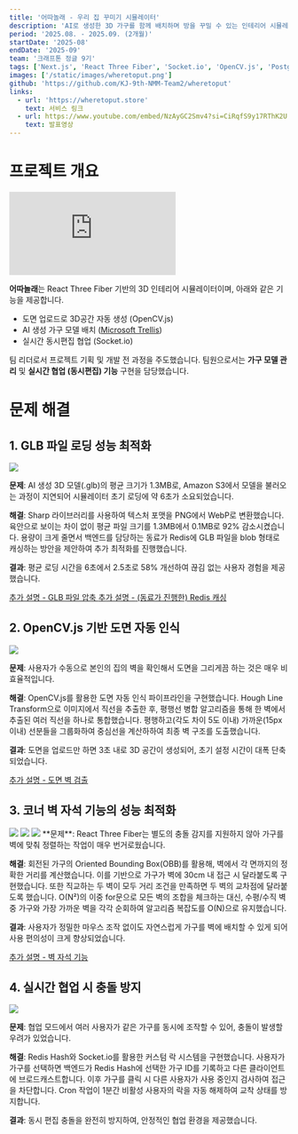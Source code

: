 ```yaml
---
title: '어따놀래 - 우리 집 꾸미기 시뮬레이터'
description: 'AI로 생성한 3D 가구를 함께 배치하며 방을 꾸밀 수 있는 인테리어 시뮬레이터'
period: '2025.08. - 2025.09. (2개월)'
startDate: '2025-08'
endDate: '2025-09'
team: '크래프톤 정글 9기'
tags: ['Next.js', 'React Three Fiber', 'Socket.io', 'OpenCV.js', 'PostgreSQL', 'Redis']
images: ['/static/images/wheretoput.png']
github: 'https://github.com/KJ-9th-NMM-Team2/wheretoput'
links:
  - url: 'https://wheretoput.store'
    text: 서비스 링크
  - url: https://www.youtube.com/embed/NzAyGC2Smv4?si=CiRqfS9y17RThK2U
    text: 발표영상
---
```


# 프로젝트 개요

<div className="mx-auto w-full max-w-[800px]" style={{ aspectRatio: '16 / 9' }}>
  <iframe
    className="h-full w-full"
    src="https://www.youtube.com/embed/NzAyGC2Smv4?si=CiRqfS9y17RThK2U"
    title="어따놀래 발표"
    frameBorder="0"
    allow="accelerometer; autoplay; clipboard-write; encrypted-media; gyroscope; picture-in-picture; web-share"
    referrerPolicy="strict-origin-when-cross-origin"
    allowFullScreen={true}
  ></iframe>
</div>

**어따놀래**는 React Three Fiber 기반의 3D 인테리어 시뮬레이터이며, 아래와 같은 기능을 제공합니다.

- 도면 업로드로 3D공간 자동 생성 (OpenCV.js)
- AI 생성 가구 모델 배치 ([Microsoft Trellis](https://replicate.com/firtoz/trellis))
- 실시간 동시편집 협업 (Socket.io)

팀 리더로서 프로젝트 기획 및 개발 전 과정을 주도했습니다. 팀원으로서는 **가구 모델 관리** 및 **실시간 협업 (동시편집) 기능** 구현을 담당했습니다.

# 문제 해결

## 1. GLB 파일 로딩 성능 최적화

<img className="mx-auto w-full max-w-2xl" src="/static/images/wheretoput/wheretoput-1.png" />

**문제**: AI 생성 3D 모델(.glb)의 평균 크기가 1.3MB로, Amazon S3에서 모델을 불러오는 과정이 지연되어 시뮬레이터 초기 로딩에 약 6초가 소요되었습니다.

**해결**: Sharp 라이브러리를 사용하여 텍스처 포맷을 PNG에서 WebP로 변환했습니다. 육안으로 보이는 차이 없이 평균 파일 크기를 1.3MB에서 0.1MB로 92% 감소시켰습니다. 용량이 크게 줄면서 백엔드를 담당하는 동료가 Redis에 GLB 파일을 blob 형태로 캐싱하는 방안을 제안하여 추가 최적화를 진행했습니다.

**결과**: 평균 로딩 시간을 6초에서 2.5초로 58% 개선하여 끊김 없는 사용자 경험을 제공했습니다.

<span className="flex flex-col gap-0 md:flex-row md:gap-4">
  <a href="https://github.com/KJ-9th-NMM-Team2/wheretoput/wiki/%EA%B8%B0%EC%88%A0%EC%A0%81-%EC%B1%8C%EB%A6%B0%EC%A7%80-%233-%E2%80%90-GLB-%ED%8C%8C%EC%9D%BC-%EC%95%95%EC%B6%95">
    추가 설명 - GLB 파일 압축
  </a>
  <a href="https://github.com/KJ-9th-NMM-Team2/wheretoput/wiki/%EA%B8%B0%EC%88%A0%EC%A0%81-%EC%B1%8C%EB%A6%B0%EC%A7%80-%232-%E2%80%90-%EC%B4%88%EA%B8%B0-%EB%A1%9C%EB%94%A9-%EC%86%8D%EB%8F%84-%EA%B0%9C%EC%84%A0">
    추가 설명 - (동료가 진행한) Redis 캐싱
  </a>
</span>

## 2. OpenCV.js 기반 도면 자동 인식

<img className="mx-auto w-full max-w-3xl" src="/static/images/wheretoput/wheretoput-2.png" />

**문제**: 사용자가 수동으로 본인의 집의 벽을 확인해서 도면을 그리게끔 하는 것은 매우 비효율적입니다.

**해결**: OpenCV.js를 활용한 도면 자동 인식 파이프라인을 구현했습니다. Hough Line Transform으로 이미지에서 직선을 추출한 후, 평행선 병합 알고리즘을 통해 한 벽에서 추출된 여러 직선을 하나로 통합했습니다. 평행하고(각도 차이 5도 이내) 가까운(15px 이내) 선분들을 그룹화하여 중심선을 계산하하여 최종 벽 구조를 도출했습니다.

**결과**: 도면을 업로드만 하면 3초 내로 3D 공간이 생성되어, 초기 설정 시간이 대폭 단축되었습니다.

<a href="https://github.com/KJ-9th-NMM-Team2/wheretoput/wiki/%EA%B8%B0%EC%88%A0%EC%A0%81-%EC%B1%8C%EB%A6%B0%EC%A7%80-%237-%E2%80%90-%EB%8F%84%EB%A9%B4-%EB%B2%BD-%EA%B2%80%EC%B6%9C">
  추가 설명 - 도면 벽 검출
</a>

## 3. 코너 벽 자석 기능의 성능 최적화

<span className="flex flex-col space-y-0 md:flex-row">
  <img className="mx-auto !my-0 w-full max-w-sm" src="/static/images/wheretoput/wheretoput-3.png" />
  <img className="mx-auto !my-0 w-full max-w-sm" src="/static/images/wheretoput/wheretoput-5.png" />
  <img className="mx-auto !my-0 w-full max-w-sm" src="/static/images/wheretoput/wheretoput-4.png" />
</span>
**문제**: React Three Fiber는 별도의 충돌 감지를 지원하지 않아 가구를 벽에 맞춰 정렬하는 작업이 매우
번거로웠습니다.

**해결**: 회전된 가구의 Oriented Bounding Box(OBB)를 활용해, 벽에서 각 면까지의 정확한 거리를 계산했습니다. 이를 기반으로 가구가 벽에 30cm 내 접근 시 달라붙도록 구현했습니다. 또한 직교하는 두 벽이 모두 거리 조건을 만족하면 두 벽의 교차점에 달라붙도록 했습니다. O(N²)의 이중 for문으로 모든 벽의 조합을 체크하는 대신, 수평/수직 벽 중 가구와 가장 가까운 벽을 각각 순회하여 알고리즘 복잡도를 O(N)으로 유지했습니다.

**결과**: 사용자가 정밀한 마우스 조작 없이도 자연스럽게 가구를 벽에 배치할 수 있게 되어 사용 편의성이 크게 향상되었습니다.

<a href="https://github.com/KJ-9th-NMM-Team2/wheretoput/wiki/%EA%B8%B0%EC%88%A0%EC%A0%81-%EC%B1%8C%EB%A6%B0%EC%A7%80-%234-%E2%80%90-%EB%B2%BD-%EC%9E%90%EC%84%9D-%EA%B8%B0%EB%8A%A5">
  추가 설명 - 벽 자석 기능
</a>

## 4. 실시간 협업 시 충돌 방지

<img className="mx-auto w-full max-w-3xl" src="/static/images/wheretoput/wheretoput-6.png" />

**문제**: 협업 모드에서 여러 사용자가 같은 가구를 동시에 조작할 수 있어, 충돌이 발생할 우려가 있었습니다.

**해결**: Redis Hash와 Socket.io를 활용한 커스텀 락 시스템을 구현했습니다. 사용자가 가구를 선택하면 백엔드가 Redis Hash에 선택한 가구 ID를 기록하고 다른 클라이언트에 브로드캐스트합니다. 이후 가구를 클릭 시 다른 사용자가 사용 중인지 검사하여 접근을 차단합니다. Cron 작업이 1분간 비활성 사용자의 락을 자동 해제하여 교착 상태를 방지합니다.

**결과**: 동시 편집 충돌을 완전히 방지하여, 안정적인 협업 환경을 제공했습니다.
